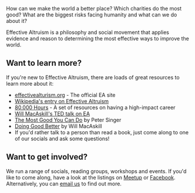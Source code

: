 How can we make the world a better place? Which charities do the most good? What are the biggest risks facing humanity and what can we do about it?

Effective Altruism is a philosophy and social movement that applies evidence and reason to determining the most effective ways to improve the world.

## Want to learn more?

If you're new to Effective Altruism, there are loads of great resources to learn more about it:

- [effectivealturism.org](https://www.effectivealtruism.org/) - The official EA site
- [Wikipedia's entry on Effective Altruism](https://en.wikipedia.org/wiki/Effective_altruism)
- [80,000 Hours](https://80000hours.org/) - A set of resources on having a high-impact career
- [Will MacAskill's TED talk on EA](https://www.ted.com/talks/will_macaskill_how_can_we_do_the_most_good_for_the_world?language=en)
- [The Most Good You Can Do](https://www.amazon.co.uk/Most-Good-You-Can-Effective/dp/0300180276) by Peter Singer
- [Doing Good Better](https://www.amazon.co.uk/dp/1783350512/ref=asc_df_178335051257514244/?tag=googshopuk-21&creative=22110&creativeASIN=1783350512&linkCode=df0&hvadid=311043780415&hvpos=1o3&hvnetw=g&hvrand=4071899468241871841&hvpone=&hvptwo=&hvqmt=&hvdev=c&hvdvcmdl=&hvlocint=&hvlocphy=9045628&hvtargid=pla-471330494535&th=1&psc=1) by Will MacAskill
- If you'd rather talk to a person than read a book,  just come along to one of our socials and ask some questions!

## Want to get involved?

We run a range of socials, reading groups, workshops and events. If you'd like to come along, have a look at the listings on [Meetup](https://www.meetup.com/Bristol-Rationality-and-Effective-Altruism-Meetups/) or [Facebook](https://www.facebook.com/EffectiveAltruismBristol/). Alternatively, you can [email us](mailto:eabristolcommittee@gmail.com) to find out more.
